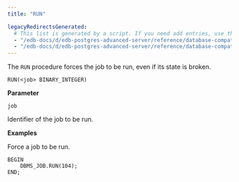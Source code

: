 ```yaml
---
title: "RUN"

legacyRedirectsGenerated:
  # This list is generated by a script. If you need add entries, use the `legacyRedirects` key.
  - "/edb-docs/d/edb-postgres-advanced-server/reference/database-compatibility-for-oracle-developers-built-in-package-guide/13/run.html"
  - "/edb-docs/d/edb-postgres-advanced-server/reference/database-compatibility-for-oracle-developers-built-in-package-guide/latest/run.html"
---
```


The `RUN` procedure forces the job to be run, even if its state is broken.

```text
RUN(<job> BINARY_INTEGER)
```

**Parameter**

`job`

 Identifier of the job to be run.

**Examples**

Force a job to be run.

```text
BEGIN
    DBMS_JOB.RUN(104);
END;
```
